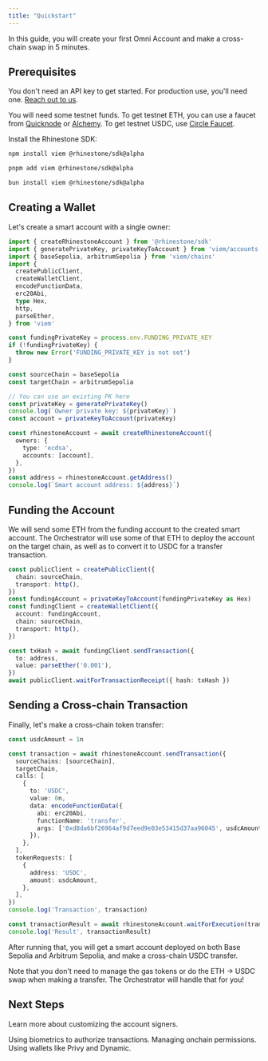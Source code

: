 ```yaml
---
title: "Quickstart"
---
```


In this guide, you will create your first Omni Account and make a cross-chain swap in 5 minutes.

## Prerequisites

<Note>You don't need an API key to get started. For production use, you'll need one. [Reach out to us](https://t.me/konradkopp).</Note>

You will need some testnet funds. To get testnet ETH, you can use a faucet from [Quicknode](https://faucet.quicknode.com/drip) or [Alchemy](https://www.alchemy.com/faucets). To get testnet USDC, use [Circle Faucet](https://faucet.circle.com/).

Install the Rhinestone SDK:

<CodeGroup>

```bash npm
npm install viem @rhinestone/sdk@alpha
```

```bash pnpm
pnpm add viem @rhinestone/sdk@alpha
```

```bash bun
bun install viem @rhinestone/sdk@alpha
```

</CodeGroup>

## Creating a Wallet

Let's create a smart account with a single owner:

```ts
import { createRhinestoneAccount } from '@rhinestone/sdk'
import { generatePrivateKey, privateKeyToAccount } from 'viem/accounts'
import { baseSepolia, arbitrumSepolia } from 'viem/chains'
import {
  createPublicClient,
  createWalletClient,
  encodeFunctionData,
  erc20Abi,
  type Hex,
  http,
  parseEther,
} from 'viem'

const fundingPrivateKey = process.env.FUNDING_PRIVATE_KEY
if (!fundingPrivateKey) {
  throw new Error('FUNDING_PRIVATE_KEY is not set')
}

const sourceChain = baseSepolia
const targetChain = arbitrumSepolia

// You can use an existing PK here
const privateKey = generatePrivateKey()
console.log(`Owner private key: ${privateKey}`)
const account = privateKeyToAccount(privateKey)

const rhinestoneAccount = await createRhinestoneAccount({
  owners: {
    type: 'ecdsa',
    accounts: [account],
  },
})
const address = rhinestoneAccount.getAddress()
console.log(`Smart account address: ${address}`)
```

## Funding the Account

We will send some ETH from the funding account to the created smart account. The Orchestrator will use some of that ETH to deploy the account on the target chain, as well as to convert it to USDC for a transfer transaction.

```ts
const publicClient = createPublicClient({
  chain: sourceChain,
  transport: http(),
})
const fundingAccount = privateKeyToAccount(fundingPrivateKey as Hex)
const fundingClient = createWalletClient({
  account: fundingAccount,
  chain: sourceChain,
  transport: http(),
})

const txHash = await fundingClient.sendTransaction({
  to: address,
  value: parseEther('0.001'),
})
await publicClient.waitForTransactionReceipt({ hash: txHash })
```

## Sending a Cross-chain Transaction

Finally, let's make a cross-chain token transfer:

```ts
const usdcAmount = 1n

const transaction = await rhinestoneAccount.sendTransaction({
  sourceChains: [sourceChain],
  targetChain,
  calls: [
    {
      to: 'USDC',
      value: 0n,
      data: encodeFunctionData({
        abi: erc20Abi,
        functionName: 'transfer',
        args: ['0xd8da6bf26964af9d7eed9e03e53415d37aa96045', usdcAmount],
      }),
    },
  ],
  tokenRequests: [
    {
      address: 'USDC',
      amount: usdcAmount,
    },
  ],
})
console.log('Transaction', transaction)

const transactionResult = await rhinestoneAccount.waitForExecution(transaction)
console.log('Result', transactionResult)
```

After running that, you will get a smart account deployed on both Base Sepolia and Arbitrum Sepolia, and make a cross-chain USDC transfer.

Note that you don't need to manage the gas tokens or do the ETH → USDC swap when making a transfer. The Orchestrator will handle that for you!

## Next Steps

Learn more about customizing the account signers.

<Columns cols={3}>
  <Card title="Passkeys" icon="fingerprint" href="./core/passkeys">
    Using biometrics to authorize transactions.
  </Card>

  <Card title="Smart Sessions" icon="key" href="./smart-sessions/overview">
    Managing onchain permissions.
  </Card>

  <Card title="Embedded Wallets" icon="wallet-cards" href="./core/signers/privy">
    Using wallets like Privy and Dynamic.
  </Card>
</Columns>
